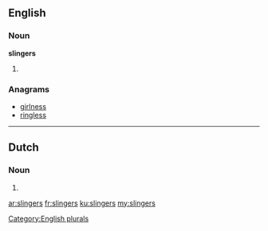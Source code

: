 ==English==

===Noun===
'''slingers'''

# {{plural of|slinger}}

===Anagrams===
* [[girlness#English|girlness]]
* [[ringless#English|ringless]]

[[Category:English plurals]]
----

==Dutch==

===Noun===
{{head|nl}}
# {{nl-noun form of|pl|slinger}}

[[ar:slingers]]
[[fr:slingers]]
[[ku:slingers]]
[[my:slingers]]